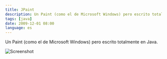 ```yaml
---
title: JPaint
description: Un Paint (como el de Microsoft Windows) pero escrito totalmente en Java.
tags: [java]
date: 2009-12-01 08:00
language: es
---
```


Un Paint (como el de Microsoft Windows) pero escrito totalmente en Java.

![Screenshot](https://github.com/alvareztech/JPaint/raw/master/screenshot.png)

<GitHub repo="JPaint"/>
